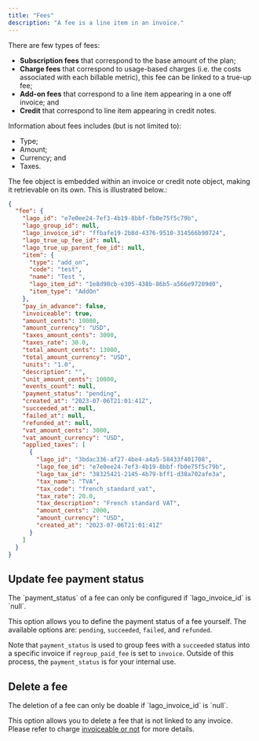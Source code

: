 ```yaml
---
title: "Fees"
description: "A fee is a line item in an invoice."
---
```


There are few types of fees:

- **Subscription fees** that correspond to the base amount of the plan;
- **Charge fees** that correspond to usage-based charges (i.e. the costs
  associated with each billable metric), this fee can be linked to a true-up fee;
- **Add-on fees** that correspond to a line item appearing in a one off invoice; and
- **Credit** that correspond to line item appearing in credit notes.

Information about fees includes (but is not limited to):

- Type;
- Amount;
- Currency; and
- Taxes.

The fee object is embedded within an invoice or credit note object, making it retrievable on its own.
This is illustrated below.:

```json
{
  "fee": {
    "lago_id": "e7e0ee24-7ef3-4b19-8bbf-fb0e75f5c79b",
    "lago_group_id": null,
    "lago_invoice_id": "ffbafe19-2b8d-4376-9510-314566b90724",
    "lago_true_up_fee_id": null,
    "lago_true_up_parent_fee_id": null,
    "item": {
      "type": "add_on",
      "code": "test",
      "name": "Test ",
      "lago_item_id": "1e8d90cb-e305-438b-86b5-a566e97209d0",
      "item_type": "AddOn"
    },
    "pay_in_advance": false,
    "invoiceable": true,
    "amount_cents": 10000,
    "amount_currency": "USD",
    "taxes_amount_cents": 3000,
    "taxes_rate": 30.0,
    "total_amount_cents": 13000,
    "total_amount_currency": "USD",
    "units": "1.0",
    "description": "",
    "unit_amount_cents": 10000,
    "events_count": null,
    "payment_status": "pending",
    "created_at": "2023-07-06T21:01:41Z",
    "succeeded_at": null,
    "failed_at": null,
    "refunded_at": null,
    "vat_amount_cents": 3000,
    "vat_amount_currency": "USD",
    "applied_taxes": [
      {
        "lago_id": "3bdac336-af27-4be4-a4a5-58433f401708",
        "lago_fee_id": "e7e0ee24-7ef3-4b19-8bbf-fb0e75f5c79b",
        "lago_tax_id": "38325421-2145-4b79-bff1-d38a702afe3a",
        "tax_name": "TVA",
        "tax_code": "french_standard_vat",
        "tax_rate": 20.0,
        "tax_description": "French standard VAT",
        "amount_cents": 2000,
        "amount_currency": "USD",
        "created_at": "2023-07-06T21:01:41Z"
      }
    ]
  }
}
```

## Update fee payment status

<Info>
  The `payment_status` of a fee can only be configured if `lago_invoice_id` is
  `null`.
</Info>

This option allows you to define the payment status of a fee yourself. The available options are: `pending`, `succeeded`, `failed`, and `refunded`.

Note that `payment_status` is used to group fees with a `succeeded` status into a specific invoice if `regroup_paid_fee` is set to `invoice`. Outside of this process, the `payment_status` is for your internal use.

## Delete a fee

<Info>
  The deletion of a fee can only be doable if `lago_invoice_id` is `null`.
</Info>

This option allows you to delete a fee that is not linked to any invoice. Please refer to charge [invoiceable or not](/guide/plans/charges/invoiceable-vs-noninvoiceable) for more details.
